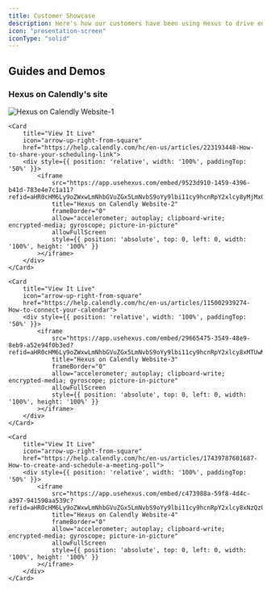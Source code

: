 ```yaml
---
title: Customer Showcase
description: Here's how our customers have been using Hexus to drive engagement and onboarding'
icon: "presentation-screen"
iconType: "solid"
---
```


## Guides and Demos
### Hexus on Calendly's site

<CardGroup cols={2}>
    <Card 
        title="View It Live" 
        icon="arrow-up-right-from-square" 
        href="https://help.calendly.com/hc/en-us/articles/14076808543511-How-to-add-or-remove-invitee-questions#how-to-add-or-remove-invitee-questions-0-0">
        <div style={{ position: 'relative', width: '100%', paddingTop: '50%' }}>
            <img
                src="https://dh1mhgvlfmbfv.cloudfront.net/20bc8dbb-2ee4-4ebd-af0a-52682c4c6149/ba8f8dc0-1087-4f36-9df0-c2c15d90b726.png"
                title="Hexus on Calendly Website-1"
                style={{ position: 'absolute', top: 0, left: 0, width: '100%', height: '100%' }}
            />
        </div>
    </Card>
    
    <Card 
        title="View It Live" 
        icon="arrow-up-right-from-square" 
        href="https://help.calendly.com/hc/en-us/articles/223193448-How-to-share-your-scheduling-link">
        <div style={{ position: 'relative', width: '100%', paddingTop: '50%' }}>
            <iframe
                src="https://app.usehexus.com/embed/9523d910-1459-4396-b41d-783e4e7c1a11?refid=aHR0cHM6Ly9oZWxwLmNhbGVuZGx5LmNvbS9oYy9lbi11cy9hcnRpY2xlcy8yMjMxOTM0NDgtSG93LXRvLXNoYXJlLXlvdXItc2NoZWR1bGluZy1saW5r"
                title="Hexus on Calendly Website-2"
                frameBorder="0"
                allow="accelerometer; autoplay; clipboard-write; encrypted-media; gyroscope; picture-in-picture"
                allowFullScreen
                style={{ position: 'absolute', top: 0, left: 0, width: '100%', height: '100%' }}
            ></iframe>
        </div>
    </Card>

    <Card 
        title="View It Live" 
        icon="arrow-up-right-from-square" 
        href="https://help.calendly.com/hc/en-us/articles/115002939274-How-to-connect-your-calendar">
        <div style={{ position: 'relative', width: '100%', paddingTop: '50%' }}>
            <iframe
                src="https://app.usehexus.com/embed/29665475-3549-48e9-8eb9-a52e94f0b3ed?refid=aHR0cHM6Ly9oZWxwLmNhbGVuZGx5LmNvbS9oYy9lbi11cy9hcnRpY2xlcy8xMTUwMDI5MzkyNzQtSG93LXRvLWNvbm5lY3QteW91ci1jYWxlbmRhcg%3D%3D"
                title="Hexus on Calendly Website-3"
                frameBorder="0"
                allow="accelerometer; autoplay; clipboard-write; encrypted-media; gyroscope; picture-in-picture"
                allowFullScreen
                style={{ position: 'absolute', top: 0, left: 0, width: '100%', height: '100%' }}
            ></iframe>
        </div>
    </Card>

    <Card 
        title="View It Live" 
        icon="arrow-up-right-from-square" 
        href="https://help.calendly.com/hc/en-us/articles/17439787601687-How-to-create-and-schedule-a-meeting-poll">
        <div style={{ position: 'relative', width: '100%', paddingTop: '50%' }}>
            <iframe
                src="https://app.usehexus.com/embed/c473988a-59f8-4d4c-a397-941590aa539c?refid=aHR0cHM6Ly9oZWxwLmNhbGVuZGx5LmNvbS9oYy9lbi11cy9hcnRpY2xlcy8xNzQzOTc4NzYwMTY4Ny1Ib3ctdG8tY3JlYXRlLWFuZC1zY2hlZHVsZS1hLW1lZXRpbmctcG9sbA%3D%3D"
                title="Hexus on Calendly Website-4"
                frameBorder="0"
                allow="accelerometer; autoplay; clipboard-write; encrypted-media; gyroscope; picture-in-picture"
                allowFullScreen
                style={{ position: 'absolute', top: 0, left: 0, width: '100%', height: '100%' }}
            ></iframe>
        </div>
    </Card>
</CardGroup>

